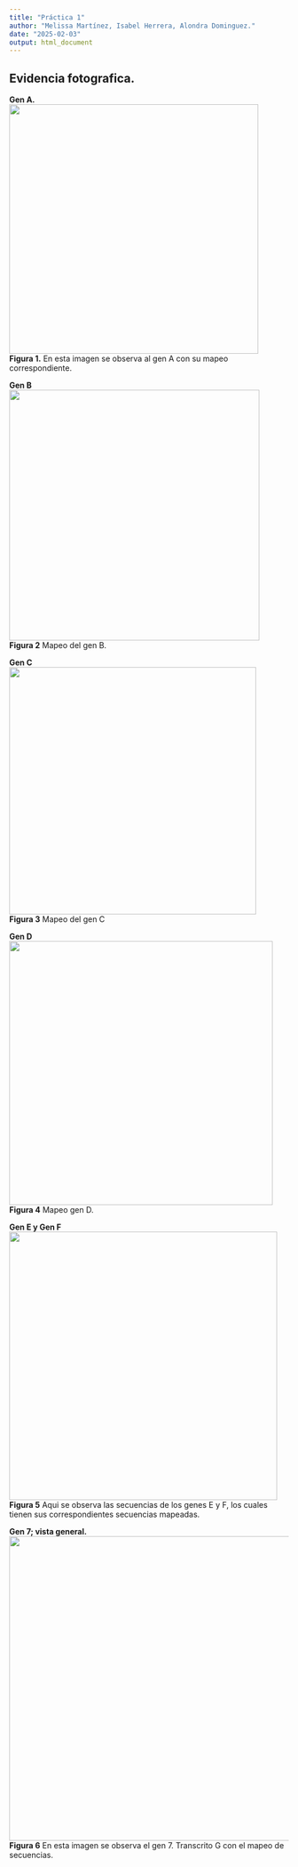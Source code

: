 ```yaml
---
title: "Práctica 1"
author: "Melissa Martínez, Isabel Herrera, Alondra Dominguez."
date: "2025-02-03"
output: html_document
---
```


## Evidencia fotografica.

**Gen A.**\
![](images/GEN1.jpg){width="449"}\
**Figura 1.** En esta imagen se observa al gen A con su mapeo correspondiente.

**Gen B**\
![](images/GEN2.jpg){width="451"}\
**Figura 2** Mapeo del gen B.

**Gen C**\
![](images/GEN3.jpg){width="445"}\
**Figura 3** Mapeo del gen C

**Gen D**\
![](images/GEN4.jpg){width="475"}\
**Figura 4** Mapeo gen D.

**Gen E y Gen F**\
![](images/gen%208.jpg){width="483"}\
**Figura 5** Aqui se observa las secuencias de los genes E y F, los cuales tienen sus correspondientes secuencias mapeadas.

**Gen 7; vista general.**\
![](images/gen%207.jpg){width="548"}\
**Figura 6** En esta imagen se observa el gen 7. Transcrito G con el mapeo de secuencias.
